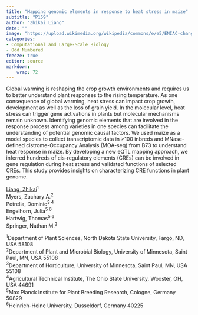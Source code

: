 ```yaml
---
title: "Mapping genomic elements in response to heat stress in maize"
subtitle: "P159"
author: "Zhikai Liang"
date: ""
image: "https://upload.wikimedia.org/wikipedia/commons/e/e5/ENIAC-changing_a_tube.jpg"
categories: 
- Computational and Large-Scale Biology
- Odd Numbered
freeze: true
editor: source
markdown: 
    wrap: 72
---
```


Global warming is reshaping the crop growth environments and requires us to better understand plant responses to the rising temperature. As one consequence of global warming, heat stress can impact crop growth, development as well as the loss of grain yield. In the molecular level, heat stress can trigger gene activations in plants but molecular mechanisms remain unknown. Identifying genomic elements that are involved in the response process among varieties in one species can facilitate the understanding of potential genomic causal factors. We used maize as a model species to collect transcriptomic data in >100 inbreds and MNase-defined cistrome-Occupancy Analysis (MOA-seq) from B73 to understand heat response in maize. By developing a new eQTL mapping approach, we inferred hundreds of cis-regulatory elements (CREs) can be involved in gene regulation during heat stress and validated functions of selected CREs. This study provides insights on characterizing CRE functions in plant genome.

<a href='mailto:zhikai.liang@ndsu.edu'>Liang, Zhikai</a><sup>1</sup><br>Myers, Zachary A.<sup>2</sup><br>Petrella, Dominic<sup>3 4</sup><br>Engelhorn, Julia<sup>5 6</sup><br>Hartwig, Thomas<sup>5 6</sup><br>Springer, Nathan M.<sup>2</sup><br>

<sup>1</sup>Department of Plant Sciences, North Dakota State University, Fargo, ND, USA 58108<br><sup>2</sup>Department of Plant and Microbial Biology, University of Minnesota, Saint Paul, MN, USA 55108<br><sup>3</sup>Department of Horticulture, University of Minnesota, Saint Paul, MN, USA 55108<br><sup>4</sup>Agricultural Technical Institute, The Ohio State University, Wooster, OH, USA 44691<br><sup>5</sup>Max Planck Institute for Plant Breeding Research, Cologne, Germany 50829<br><sup>6</sup>Heinrich-Heine University, Dusseldorf, Germany 40225<br>